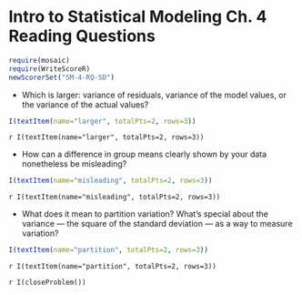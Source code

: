 Intro to Statistical Modeling Ch. 4 Reading Questions
========================================================
```r
require(mosaic)
require(WriteScoreR)
newScorerSet("SM-4-RQ-SD")
```

* Which is larger: variance of residuals, variance of the model values, or the variance of the actual values?
```r
I(textItem(name="larger", totalPts=2, rows=3))
```
 `r I(textItem(name="larger", totalPts=2, rows=3))`

* How can a difference in group means clearly shown by your data nonetheless be misleading?
```r
I(textItem(name="misleading", totalPts=2, rows=3))
```
 `r I(textItem(name="misleading", totalPts=2, rows=3))`

* What does it mean to partition variation?  What's special about the variance --- the square of the standard deviation --- as a way to measure variation?
```r
I(textItem(name="partition", totalPts=2, rows=3))
```
 `r I(textItem(name="partition", totalPts=2, rows=3))`

`r I(closeProblem())`